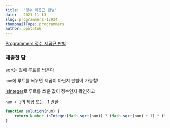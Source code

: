 ```yaml
---
title:  "정수 제곱근 판별"
date:   2021-11-13
slug: programmers-12934
thumbnailType: programmers
author: ppotatoG
---
```

[Programmers 정수 제곱근 판별](https://programmers.co.kr/learn/courses/30/lessons/12934?language=javascript)

### 제출한 답

[sqrt](https://developer.mozilla.org/ko/docs/Web/JavaScript/Reference/Global_Objects/Math/sqrt)는 값에 루트를 씌운다

`num`에 루트를 씌우면 제곱이 아닌지 판별이 가능함!

[isInteger](https://developer.mozilla.org/ko/docs/Web/JavaScript/Reference/Global_Objects/Number/isInteger)로 루트를 씌운 값이 정수인지 확인하고

`num + 1`의 제곱 또는 -1 반환

```js
function solution(num) {
    return Number.isInteger(Math.sqrt(num)) ? (Math.sqrt(num) + 1) * (Math.sqrt(num) + 1) : -1;
}
```